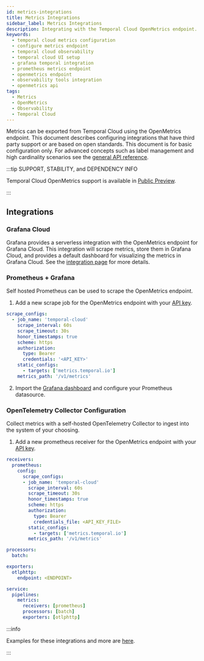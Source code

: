 ```yaml
---
id: metrics-integrations
title: Metrics Integrations
sidebar_label: Metrics Integrations
description: Integrating with the Temporal Cloud OpenMetrics endpoint.
keywords:
  - temporal cloud metrics configuration
  - configure metrics endpoint
  - temporal cloud observability
  - temporal cloud UI setup
  - grafana temporal integration
  - prometheus metrics endpoint
  - openmetrics endpoint
  - observability tools integration
  - openmetrics api
tags:
  - Metrics
  - OpenMetrics
  - Observability
  - Temporal Cloud
---
```



Metrics can be exported from Temporal Cloud using the OpenMetrics endpoint. This document describes configuring integrations that have third party support or are based on open standards.
This document is for basic configuration only. For advanced concepts such as label management and high cardinality scenarios see the 
[general API reference](/production-deployment/cloud/metrics/openmetrics/api-reference).

:::tip SUPPORT, STABILITY, and DEPENDENCY INFO

Temporal Cloud OpenMetrics support is available in  [Public Preview](/evaluate/development-production-features/release-stages#public-preview).

:::

## Integrations

### Grafana Cloud

Grafana provides a serverless integration with the OpenMetrics endpoint for Grafana Cloud. This integration will scrape metrics, store them in Grafana Cloud, and provides a default dashboard
for visualizing the metrics in Grafana Cloud. See the [integration page](https://grafana.com/docs/grafana-cloud/monitor-infrastructure/integrations/integration-reference/integration-temporal/)
 for more details.

### Prometheus \+ Grafana

Self hosted Prometheus can be used to scrape the OpenMetrics endpoint.

1. Add a new scrape job for the OpenMetrics endpoint with your [API key](/production-deployment/cloud/metrics/openmetrics/api-reference#creating-api-keys).

```yaml
scrape_configs:
  - job_name: 'temporal-cloud'
    scrape_interval: 60s
    scrape_timeout: 30s
    honor_timestamps: true
    scheme: https
    authorization:
      type: Bearer
      credentials: '<API_KEY>'
    static_configs:
      - targets: ['metrics.temporal.io']
    metrics_path: '/v1/metrics'
```

2. Import the [Grafana dashboard](https://github.com/grafana/jsonnet-libs/blob/master/temporal-mixin/dashboards/temporal-overview.json) and configure your Prometheus datasource.

### OpenTelemetry Collector Configuration

Collect metrics with a self-hosted OpenTelemetry Collector to ingest into the system of your choosing.

1. Add a new prometheus receiver for the OpenMetrics endpoint with your [API key](/production-deployment/cloud/metrics/openmetrics/api-reference#creating-api-keys).

```yaml
receivers:
  prometheus:
    config:
      scrape_configs:
      - job_name: 'temporal-cloud'
        scrape_interval: 60s
        scrape_timeout: 30s
        honor_timestamps: true
        scheme: https
        authorization:
          type: Bearer
          credentials_file: <API_KEY_FILE>
        static_configs:
          - targets: ['metrics.temporal.io']
        metrics_path: '/v1/metrics'

processors:
  batch:

exporters:
  otlphttp:
    endpoint: <ENDPOINT>

service:
  pipelines:
    metrics:
      receivers: [prometheus]
      processors: [batch]
      exporters: [otlphttp]
```

:::info

Examples for these integrations and more are [here](https://github.com/temporal-community/cloud-metrics-scrape-examples).

:::

